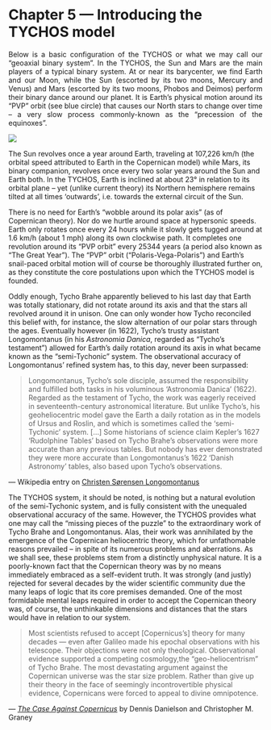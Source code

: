 Chapter 5 — Introducing the TYCHOS model
========================================

<p align='justify'> Below is a basic configuration of the TYCHOS or what we may call our “geoaxial binary system”. In the TYCHOS, the Sun and Mars are the main players of a typical binary system. At or near its barycenter, we find Earth and our Moon, while the Sun (escorted by its two moons, Mercury and Venus) and Mars (escorted by its two moons, Phobos and Deimos) perform their binary dance around our planet. It is Earth’s physical motion around its “PVP” orbit (see blue circle) that causes our North stars to change over time – a very slow process commonly-known as the “precession of the equinoxes”.

![](https://www.tychos.info/book_imagery/018_GeoaxialBinarySystem_NEW_01.jpg)

The Sun revolves once a year around Earth, traveling at 107,226 km/h (the orbital speed attributed to Earth in the Copernican model) while Mars, its binary companion, revolves once every two solar years around the Sun and Earth both. In the TYCHOS, Earth is inclined at about 23° in relation to its orbital plane – yet (unlike current theory) its Northern hemisphere remains tilted at all times ‘outwards’, i.e. towards the external circuit of the Sun.

There is no need for Earth’s “wobble around its polar axis” (as of Copernican theory). Nor do we hurtle around space at hypersonic speeds. Earth only rotates once every 24 hours while it slowly gets tugged around at 1.6 km/h (about 1 mph) along its own clockwise path. It completes one revolution around its “PVP orbit” every 25344 years (a period also known as “The Great Year”). The “PVP” orbit (“Polaris-Vega-Polaris”) and Earth’s snail-paced orbital motion will of course be thoroughly illustrated further on, as they constitute the core postulations upon which the TYCHOS model is founded.

Oddly enough, Tycho Brahe apparently believed to his last day that Earth was totally stationary, did not rotate around its axis and that the stars all revolved around it in unison. One can only wonder how Tycho reconciled this belief with, for instance, the slow alternation of our polar stars through the ages. Eventually however (in 1622), Tycho’s trusty assistant Longomontanus (in his _Astronomia Danica_, regarded as “Tycho’s testament”) allowed for Earth’s daily rotation around its axis in what became known as the “semi-Tychonic” system. The observational accuracy of Longomontanus’ refined system has, to this day, never been surpassed:

> Longomontanus, Tycho’s sole disciple, assumed the responsibility and fulfilled both tasks in his voluminous ‘Astronomia Danica’ (1622). Regarded as the testament of Tycho, the work was eagerly received in seventeenth-century astronomical literature. But unlike Tycho’s, his geoheliocentric model gave the Earth a daily rotation as in the models of Ursus and Roslin, and which is sometimes called the ‘semi-Tychonic’ system. \[…\] Some historians of science claim Kepler’s 1627 ‘Rudolphine Tables’ based on Tycho Brahe’s observations were more accurate than any previous tables. But nobody has ever demonstrated they were more accurate than Longomontanus’s 1622 ‘Danish Astronomy’ tables, also based upon Tycho’s observations.

— Wikipedia entry on [Christen Sørensen Longomontanus](https://en.wikipedia.org/wiki/Christen_S%C3%B8rensen_Longomontanus)

The TYCHOS system, it should be noted, is nothing but a natural evolution of the semi-Tychonic system, and is fully consistent with the unequaled observational accuracy of the same. However, the TYCHOS provides what one may call the “missing pieces of the puzzle” to the extraordinary work of Tycho Brahe and Longomontanus. Alas, their work was annihilated by the emergence of the Copernican heliocentric theory, which for unfathomable reasons prevailed – in spite of its numerous problems and aberrations. As we shall see, these problems stem from a distinctly unphysical nature. It is a poorly-known fact that the Copernican theory was by no means immediately embraced as a self-evident truth. It was strongly (and justly) rejected for several decades by the wider scientific community due the many leaps of logic that its core premises demanded. One of the most formidable mental leaps required in order to accept the Copernican theory was, of course, the unthinkable dimensions and distances that the stars would have in relation to our system.

> Most scientists refused to accept \[Copernicus’s\] theory for many decades — even after Galileo made his epochal observations with his telescope. Their objections were not only theological. Observational evidence supported a competing cosmology,the “geo-heliocentrism” of Tycho Brahe. The most devastating argument against the Copernican universe was the star size problem. Rather than give up their theory in the face of seemingly incontrovertible physical evidence, Copernicans were forced to appeal to divine omnipotence.

_— [The Case Against Copernicus](https://physics.ucf.edu/~britt/Geophysics/Readings/R2The%20case%20against%20Copernicus.pdf)_ by Dennis Danielson and Christopher M. Graney
